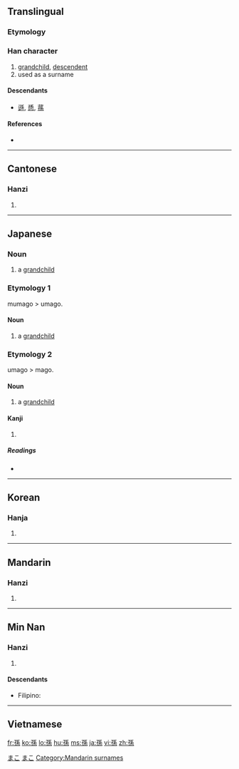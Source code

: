 {{also|孙}}
==Translingual==

===Etymology===
{{Han compound|子|系|t1=son|t2=continue|ls=ic}}

===Han character===
{{Han char|rn=39|rad=子|as=07|sn=10|four=1249<sub>3</sub>|canj=弓木竹女火 (NDHVF)}}

# [[grandchild]], [[descendent]]
# used as a surname

====Descendants====
* [[遜]], [[愻]], [[蓀]]

====References====
* {{Han ref|kx=0279.230|dkj=06987|dj=0548.190|hdz=21016.050|uh=5B6B|ud=23403|bh=AE5D|bd=44637}}

----

==Cantonese==

===Hanzi===
{{yue-hanzi|jyut=|y=syun1}}

# {{defn|Cantonese|sort=子07}}

----

==Japanese==

===Noun===
{{ja-noun|k|hira=むまご|rom=muago|hidx=むまご}}

# a [[grandchild]]

===Etymology 1===

mumago > umago.

====Noun====
{{ja-noun|k|hira=うまご|rom=umago|hidx=うまご}}

# a [[grandchild]]

===Etymology 2===

umago > mago.

====Noun====
{{ja-noun|k|hira=まご|rom=mago|hidx=まご}}

# a [[grandchild]]

====Kanji====
{{ja-kanji|grade=4|rs=子07}}

# {{defn|Japanese}}

=====Readings=====
* {{ja-readings|on=[[そん]] (son)|kun=[[まご]] (mago)}}

[[Category:1000 Japanese basic words|まこ]]
[[Category:ja:Family|まこ]]

----

==Korean==

===Hanja===
{{ko-hanja|hangeul=손|rv=son|mr=son}}

# {{defn|Korean|sort=子07}}

----

==Mandarin==

===Hanzi===
{{cmn-hanzi|sim=孙|pin=[[sūn]] ([[sun1]])|wg=sun<sup>1</sup>}}

# {{defn|Mandarin|sort=子07}}

[[Category:Mandarin surnames]]

----

==Min Nan==

===Hanzi===
{{nan-hanzi|poj=sun}}

# {{defn|Min Nan}}

====Descendants====
* {{context|Hokkien dialect}} Filipino: {{l|fil|Suan}}

----

==Vietnamese==
{{vi-hantu|[[tôn]], [[cháu]], [[tun]]|rs=子07}}

[[fr:孫]]
[[ko:孫]]
[[lo:孫]]
[[hu:孫]]
[[ms:孫]]
[[ja:孫]]
[[vi:孫]]
[[zh:孫]]